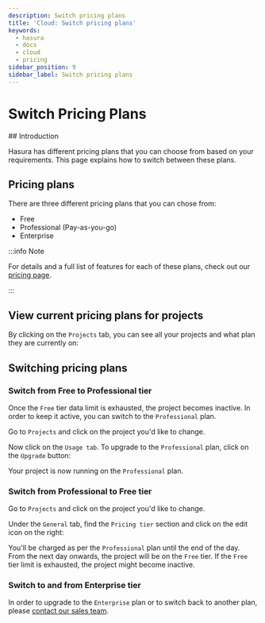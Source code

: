 ```yaml
---
description: Switch pricing plans
title: 'Cloud: Switch pricing plans'
keywords:
  - hasura
  - docs
  - cloud
  - pricing
sidebar_position: 9
sidebar_label: Switch pricing plans
---
```



# Switch Pricing Plans

<ProductBadge free standard pro ee />
## Introduction

Hasura has different pricing plans that you can choose from based on your requirements. This page explains how to switch
between these plans.

## Pricing plans

There are three different pricing plans that you can chose from:

- Free
- Professional (Pay-as-you-go)
- Enterprise

:::info Note

For details and a full list of features for each of these plans, check out our
[pricing page](https://hasura.io/pricing/).

:::

## View current pricing plans for projects

By clicking on the `Projects` tab, you can see all your projects and what plan they are currently on:

<Thumbnail src="/img/projects/project-pricing-plans.png" alt="Billing overview" width="1200px" />

## Switching pricing plans

### Switch from **Free** to **Professional** tier

Once the `Free` tier data limit is exhausted, the project becomes inactive. In order to keep it active, you can switch
to the `Professional` plan.

Go to `Projects` and click on the project you'd like to change.

Now click on the `Usage tab`. To upgrade to the `Professional` plan, click on the `Upgrade` button:

<Thumbnail src="/img/projects/upgrade-to-paid-plan.png" alt="Upgrade to the Standard plan" width="1200px" />

Your project is now running on the `Professional` plan.

### Switch from **Professional** to **Free** tier

Go to `Projects` and click on the project you'd like to change.

Under the `General` tab, find the `Pricing tier` section and click on the edit icon on the right:

<Thumbnail src="/img/projects/switch-to-free-plan.png" alt="Switch from Standard to Free tier" width="1200px" />

You'll be charged as per the `Professional` plan until the end of the day. From the next day onwards, the project will
be on the `Free` tier. If the `Free` tier limit is exhausted, the project might become inactive.

### Switch to and from **Enterprise** tier

In order to upgrade to the `Enterprise` plan or to switch back to another plan, please
[contact our sales team](https://hasura.io/contact-us/?type=hasuraenterprise).
